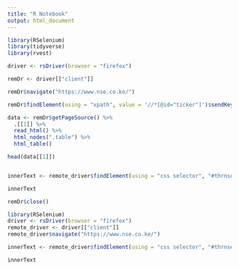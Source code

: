 ```yaml
---
title: "R Notebook"
output: html_document
---
```

```r

library(RSelenium)
library(tidyverse)
library(rvest)

driver <- rsDriver(browser = "firefox")

remDr <- driver[["client"]]

remDr$navigate("https://www.nse.co.ke/")

remDr$findElement(using = "xpath", value = '//*[@id="ticker"]')$sendKeysToElement(list("SCOM"))

data <- remDr$getPageSource() %>%
  .[[1]] %>%
  read_html() %>%
  html_nodes(".table") %>%
  html_table()

head(data[[1]])


innerText <- remote_driver$findElement(using = "css selector", "#thrnseappend")$getElementText()

innerText

remDr$close()
```

```r
library(RSelenium)
driver <- rsDriver(browser = "firefox")
remote_driver <- driver[["client"]]
remote_driver$navigate("https://www.nse.co.ke/")

innerText <- remote_driver$findElement(using = "css selector", "#thrnseappend")$getElementText()

innerText
```



